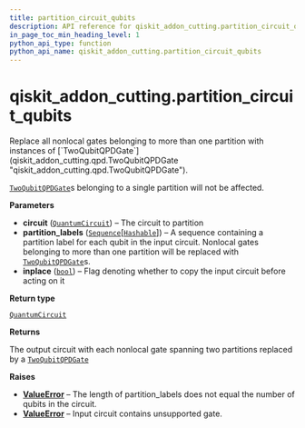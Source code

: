 ```yaml
---
title: partition_circuit_qubits
description: API reference for qiskit_addon_cutting.partition_circuit_qubits
in_page_toc_min_heading_level: 1
python_api_type: function
python_api_name: qiskit_addon_cutting.partition_circuit_qubits
---
```


<span id="qiskit-addon-cutting-partition-circuit-qubits" />

# qiskit\_addon\_cutting.partition\_circuit\_qubits

<Function id="qiskit_addon_cutting.partition_circuit_qubits" isDedicatedPage={true} github="https://github.com/Qiskit/qiskit-addon-cutting/tree/stable/0.9/qiskit_addon_cutting/cutting_decomposition.py" signature="partition_circuit_qubits(circuit, partition_labels, inplace=False)">
  Replace all nonlocal gates belonging to more than one partition with instances of [`TwoQubitQPDGate`](qiskit_addon_cutting.qpd.TwoQubitQPDGate "qiskit_addon_cutting.qpd.TwoQubitQPDGate").

  [`TwoQubitQPDGate`](qiskit_addon_cutting.qpd.TwoQubitQPDGate "qiskit_addon_cutting.qpd.TwoQubitQPDGate")s belonging to a single partition will not be affected.

  **Parameters**

  *   **circuit** ([`QuantumCircuit`](/api/qiskit/qiskit.circuit.QuantumCircuit "(in Qiskit v1.2)")) – The circuit to partition
  *   **partition\_labels** ([`Sequence`](https://docs.python.org/3/library/collections.abc.html#collections.abc.Sequence "(in Python v3.13)")\[[`Hashable`](https://docs.python.org/3/library/collections.abc.html#collections.abc.Hashable "(in Python v3.13)")]) – A sequence containing a partition label for each qubit in the input circuit. Nonlocal gates belonging to more than one partition will be replaced with [`TwoQubitQPDGate`](qiskit_addon_cutting.qpd.TwoQubitQPDGate "qiskit_addon_cutting.qpd.TwoQubitQPDGate")s.
  *   **inplace** ([`bool`](https://docs.python.org/3/library/functions.html#bool "(in Python v3.13)")) – Flag denoting whether to copy the input circuit before acting on it

  **Return type**

  [`QuantumCircuit`](/api/qiskit/qiskit.circuit.QuantumCircuit "(in Qiskit v1.2)")

  **Returns**

  The output circuit with each nonlocal gate spanning two partitions replaced by a [`TwoQubitQPDGate`](qiskit_addon_cutting.qpd.TwoQubitQPDGate "qiskit_addon_cutting.qpd.TwoQubitQPDGate")

  **Raises**

  *   [**ValueError**](https://docs.python.org/3/library/exceptions.html#ValueError "(in Python v3.13)") – The length of partition\_labels does not equal the number of qubits in the circuit.
  *   [**ValueError**](https://docs.python.org/3/library/exceptions.html#ValueError "(in Python v3.13)") – Input circuit contains unsupported gate.
</Function>

